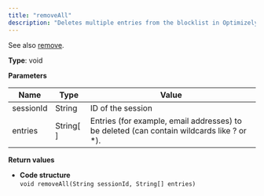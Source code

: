 ```yaml
---
title: "removeAll"
description: "Deletes multiple entries from the blocklist in Optimizely Campaign."
---
```


See also [remove](/optimizely-campaign/docs/remove-blacklist).

**Type**: void

**Parameters**

| Name      | Type        | Value                                                                                      |
| --------- | ----------- | ------------------------------------------------------------------------------------------ |
| sessionId | String      | ID of the session                                                                          |
| entries   | String\[ \] | Entries (for example, email addresses) to be deleted (can contain wildcards like ? or \*). |

**Return values**

* **Code structure**  
`void removeAll(String sessionId, String[] entries)  
`